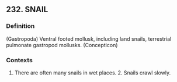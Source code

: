 ## 232. SNAIL
### Definition
(Gastropoda) Ventral footed mollusk, including land snails, terrestrial pulmonate gastropod mollusks. (Concepticon)

### Contexts
1. There are often many snails in wet places. 2. Snails crawl slowly.

